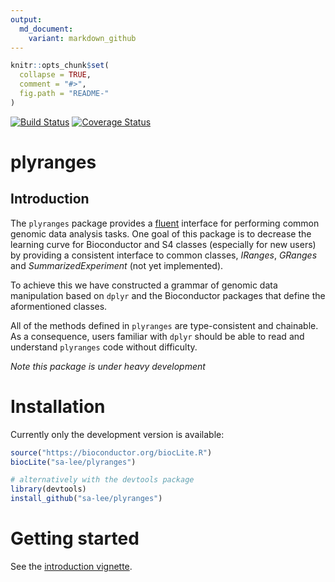 ```yaml
---
output:
  md_document:
    variant: markdown_github
---
```


<!-- README.md is generated from README.Rmd. Please edit that file -->

```r
knitr::opts_chunk$set(
  collapse = TRUE,
  comment = "#>",
  fig.path = "README-"
)
```
[![Build Status](https://travis-ci.org/sa-lee/plyranges.svg?branch=master)](https://travis-ci.org/sa-lee/plyranges)
[![Coverage Status](https://img.shields.io/codecov/c/github/sa-lee/plyranges/master.svg)](https://codecov.io/github/sa-lee/plyranges?branch=master)

# plyranges

## Introduction 
The `plyranges` package provides a 
[fluent](https://en.wikipedia.org/wiki/Fluent_interface) interface for 
performing common genomic data analysis tasks. One goal of this package is to 
decrease the learning curve for Bioconductor and S4 classes 
(especially for new users) by providing a consistent interface to 
common classes, _IRanges_, _GRanges_ and _SummarizedExperiment_ 
(not yet implemented). 

To achieve this we have constructed a grammar of genomic data manipulation
based on `dplyr` and the Bioconductor packages that define the aformentioned
classes. 

All of the methods defined in `plyranges` are type-consistent and 
chainable. As a consequence, users familiar with 
`dplyr` should be able to read and understand `plyranges` code without 
difficulty.

*Note this package is under heavy development*

# Installation

Currently only the development version is available:
```r
source("https://bioconductor.org/biocLite.R")
biocLite("sa-lee/plyranges")

# alternatively with the devtools package
library(devtools)
install_github("sa-lee/plyranges")
```

# Getting started

See the [introduction vignette](vignettes/introduction-plyranges.Rmd).





